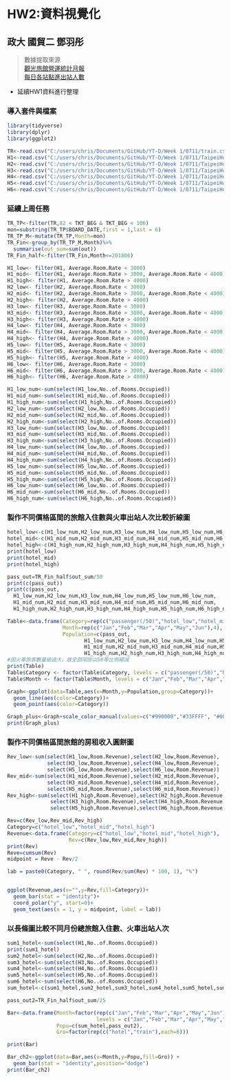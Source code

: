 # HW2:資料視覺化
## 政大 國貿二 鄧羽彤
    
> 數據提取來源  
>  <a href=https://admin.taiwan.net.tw/FileUploadCategoryListC003330.aspx?Pindex=2&CategoryID=0dcf358f-f875-452d-8d14-2b715d02ab1a&appname=FileUploadCategoryListC003330>觀光旅館營運統計月報</a>  
>  <a href=https://data.gov.tw/dataset/8792>每日各站點進出站人數</a>    

* 延續HW1資料進行整理  

### 導入套件與檔案
```r
library(tidyverse)
library(dplyr)
library(ggplot2)

TR<-read.csv("C:/users/chris/Documents/GitHub/YT-D/Week 1/0711/train.csv")
H1<-read.csv("C:/users/chris/Documents/GitHub/YT-D/Week 1/0711/TaipeiHotel_1_Jan.csv")
H2<-read.csv("C:/users/chris/Documents/GitHub/YT-D/Week 1/0711/TaipeiHotel_2_Feb.csv")
H3<-read.csv("C:/users/chris/Documents/GitHub/YT-D/Week 1/0711/TaipeiHotel_3_Mar.csv")
H4<-read.csv("C:/users/chris/Documents/GitHub/YT-D/Week 1/0711/TaipeiHotel_4_Apr.csv")
H5<-read.csv("C:/users/chris/Documents/GitHub/YT-D/Week 1/0711/TaipeiHotel_5_May.csv")
H6<-read.csv("C:/users/chris/Documents/GitHub/YT-D/Week 1/0711/TaipeiHotel_6_Jun.csv")
```
### 延續上周任務
```r
TR_TP<-filter(TR,82 < TKT_BEG & TKT_BEG < 106)
mon=substring(TR_TP$BOARD_DATE,first = 1,last = 6)
TR_TP_M<-mutate(TR_TP,Month=mon)
TR_Fin<-group_by(TR_TP_M,Month)%>%
  summarise(out_sum=sum(out))
TR_Fin_half<-filter(TR_Fin,Month<=201806)

H1_low<- filter(H1, Average.Room.Rate < 3000)
H1_mid<- filter(H1, Average.Room.Rate > 3000, Average.Room.Rate < 4000)
H1_high<- filter(H1, Average.Room.Rate > 4000)
H2_low<- filter(H2, Average.Room.Rate < 3000)
H2_mid<- filter(H2, Average.Room.Rate > 3000, Average.Room.Rate < 4000)
H2_high<- filter(H2, Average.Room.Rate > 4000)
H3_low<- filter(H3, Average.Room.Rate < 3000)
H3_mid<- filter(H3, Average.Room.Rate > 3000, Average.Room.Rate < 4000)
H3_high<- filter(H3, Average.Room.Rate > 4000)
H4_low<- filter(H4, Average.Room.Rate < 3000)
H4_mid<- filter(H4, Average.Room.Rate > 3000, Average.Room.Rate < 4000)
H4_high<- filter(H4, Average.Room.Rate > 4000)
H5_low<- filter(H5, Average.Room.Rate < 3000)
H5_mid<- filter(H5, Average.Room.Rate > 3000, Average.Room.Rate < 4000)
H5_high<- filter(H5, Average.Room.Rate > 4000)
H6_low<- filter(H6, Average.Room.Rate < 3000)
H6_mid<- filter(H6, Average.Room.Rate > 3000, Average.Room.Rate < 4000)
H6_high<- filter(H6, Average.Room.Rate > 4000)

H1_low_num<-sum(select(H1_low,No..of.Rooms.Occupied))
H1_mid_num<-sum(select(H1_mid,No..of.Rooms.Occupied))
H1_high_num<-sum(select(H1_high,No..of.Rooms.Occupied))
H2_low_num<-sum(select(H2_low,No..of.Rooms.Occupied))
H2_mid_num<-sum(select(H2_mid,No..of.Rooms.Occupied))
H2_high_num<-sum(select(H2_high,No..of.Rooms.Occupied))
H3_low_num<-sum(select(H3_low,No..of.Rooms.Occupied))
H3_mid_num<-sum(select(H3_mid,No..of.Rooms.Occupied))
H3_high_num<-sum(select(H3_high,No..of.Rooms.Occupied))
H4_low_num<-sum(select(H4_low,No..of.Rooms.Occupied))
H4_mid_num<-sum(select(H4_mid,No..of.Rooms.Occupied))
H4_high_num<-sum(select(H4_high,No..of.Rooms.Occupied))
H5_low_num<-sum(select(H5_low,No..of.Rooms.Occupied))
H5_mid_num<-sum(select(H5_mid,No..of.Rooms.Occupied))
H5_high_num<-sum(select(H5_high,No..of.Rooms.Occupied))
H6_low_num<-sum(select(H6_low,No..of.Rooms.Occupied))
H6_mid_num<-sum(select(H6_mid,No..of.Rooms.Occupied))
H6_high_num<-sum(select(H6_high,No..of.Rooms.Occupied))

```
### 製作不同價格區間的旅館入住數與火車出站人次比較折線圖  
```r
hotel_low<-c(H1_low_num,H2_low_num,H3_low_num,H4_low_num,H5_low_num,H6_low_num)
hotel_mid<-c(H1_mid_num,H2_mid_num,H3_mid_num,H4_mid_num,H5_mid_num,H6_mid_num)
hotel_high<-c(H1_high_num,H2_high_num,H3_high_num,H4_high_num,H5_high_num,H6_high_num)
print(hotel_low)
print(hotel_mid)
print(hotel_high)

pass_out=TR_Fin_half$out_sum/50
print(c(pass_out))
print(c(pass_out,
  H1_low_num,H2_low_num,H3_low_num,H4_low_num,H5_low_num,H6_low_num,
  H1_mid_num,H2_mid_num,H3_mid_num,H4_mid_num,H5_mid_num,H6_mid_num,
  H1_high_num,H2_high_num,H3_high_num,H4_high_num,H5_high_num,H6_high_num))

Table<-data.frame(Category=rep(c("passenger(/50)","hotel_low","hotel_mid","hotel_high"),each=6),
                  Month=rep(c("Jan","Feb","Mar","Apr","May","Jun"),4),
                  Population=c(pass_out,
                         H1_low_num,H2_low_num,H3_low_num,H4_low_num,H5_low_num,H6_low_num,
                         H1_mid_num,H2_mid_num,H3_mid_num,H4_mid_num,H5_mid_num,H6_mid_num,
                         H1_high_num,H2_high_num,H3_high_num,H4_high_num,H5_high_num,H6_high_num))
#因火車旅客數量級過大，故全部同除以50等比例縮減
print(Table)
Table$Category <- factor(Table$Category, levels = c("passenger(/50)","hotel_low","hotel_mid","hotel_high"), ordered = TRUE )
Table$Month <- factor(Table$Month, levels = c("Jan","Feb","Mar","Apr","May","Jun"), ordered = TRUE )

Graph<-ggplot(data=Table,aes(x=Month,y=Population,group=Category))+
  geom_line(aes(color=Category))+
  geom_point(aes(color=Category))

Graph_plus<-Graph+scale_color_manual(values=c("#990000","#33FFFF", "#0000FF","#000066"))
print(Graph_plus)
```

###  製作不同價格區間旅館的房租收入圓餅圖
```r
Rev_low<-sum(select(H1_low,Room.Revenue),select(H2_low,Room.Revenue),
             select(H3_low,Room.Revenue),select(H4_low,Room.Revenue),
             select(H5_low,Room.Revenue),select(H6_low,Room.Revenue))
Rev_mid<-sum(select(H1_mid,Room.Revenue),select(H2_mid,Room.Revenue),
             select(H3_mid,Room.Revenue),select(H4_mid,Room.Revenue),
             select(H5_mid,Room.Revenue),select(H6_mid,Room.Revenue))
Rev_high<-sum(select(H1_high,Room.Revenue),select(H2_high,Room.Revenue),
              select(H3_high,Room.Revenue),select(H4_high,Room.Revenue),
              select(H5_high,Room.Revenue),select(H6_high,Room.Revenue))

Rev=c(Rev_low,Rev_mid,Rev_high)
Category=c("hotel_low","hotel_mid","hotel_high")
Revenue<-data.frame(Category=c("hotel_low","hotel_mid","hotel_high"),
                    Rev=c(Rev_low,Rev_mid,Rev_high))
print(Rev)
Reve=cumsum(Rev)
midpoint = Reve - Rev/2

lab = paste0(Category, " ", round(Rev/sum(Rev) * 100, 1), "%")


ggplot(Revenue,aes(x="",y=Rev,fill=Category))+
  geom_bar(stat = "identity")+
  coord_polar("y", start=0)+
  geom_text(aes(x = 1, y = midpoint, label = lab))
```

### 以長條圖比較不同月份總旅館入住數、火車出站人次

```r

sum1_hotel<-sum(select(H1,No..of.Rooms.Occupied))
print(sum1_hotel)
sum2_hotel<-sum(select(H2,No..of.Rooms.Occupied))
sum3_hotel<-sum(select(H3,No..of.Rooms.Occupied))
sum4_hotel<-sum(select(H4,No..of.Rooms.Occupied))
sum5_hotel<-sum(select(H5,No..of.Rooms.Occupied))
sum6_hotel<-sum(select(H6,No..of.Rooms.Occupied))
sum_hotel<-c(sum1_hotel,sum2_hotel,sum3_hotel,sum4_hotel,sum5_hotel,sum6_hotel)

pass_out2=TR_Fin_half$out_sum/25

Bar<-data.frame(Month=factor(rep(c("Jan","Feb","Mar","Apr","May","Jun"),2),
                             levels = c("Jan","Feb","Mar","Apr","May","Jun")),
                Popu=c(sum_hotel,pass_out2),
                Gro=factor(rep(c("hotel","train"),each=6)))

print(Bar)

Bar_ch2<-ggplot(data=Bar,aes(x=Month,y=Popu,fill=Gro)) +
  geom_bar(stat = "identity",position="dodge")
print(Bar_ch2)

```